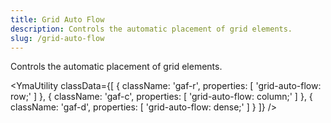 ```yaml
---
title: Grid Auto Flow
description: Controls the automatic placement of grid elements.
slug: /grid-auto-flow
---
```



Controls the automatic placement of grid elements.

<YmaUtility
  classData={[
    {
        className: 'gaf-r',
        properties: [
            'grid-auto-flow: row;'
        ]
    },
    {
        className: 'gaf-c',
        properties: [
            'grid-auto-flow: column;'
        ]
    },
    {
        className: 'gaf-d',
        properties: [
            'grid-auto-flow: dense;'
        ]
    }
  ]}
/>